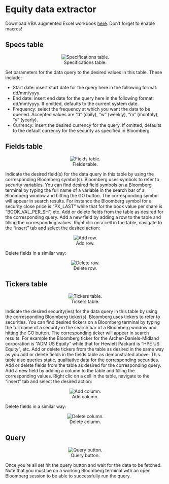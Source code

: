 # Equity data extractor

Download VBA augmented Excel workbook [here](./assets/equity.xlsm). Don't forget to enable macros!

## Specs table

<center> ![Specifications table.](./assets/table - specs.jpg) </center>

Set parameters for the data query to the desired values in this table. These include:  

* Start date: insert start date for the query here in the following format: dd/mm/yyyy.  
* End date: insert end date for the query here in the following format: dd/mm/yyyy. If omitted, defaults to the current system date.  
* Frequency: select the frequency at which you want the data to be queried. Accepted values are "d" (daily), "w" (weekly), "m" (monthly), "y" (yearly).  
* Currency: insert the desired currency for the query. If omitted, defaults to the default currency for the security as specified in Bloomberg.

## Fields table

<center> ![Fields table.](./assets/table - variables.jpg) </center>

Indicate the desired field(s) for the data query in this table by using the corresponding Bloomberg symbol(s). Bloomberg uses symbols to refer to security variables. You can find desired field symbols on a Bloomberg terminal by typing the full name of a variable in the search bar of a Bloomberg window and hitting the GO button. The corresponding symbol will appear in search results. For instance the Bloomberg symbol for a security close price is "PX_LAST" while that for the book value per share is "BOOK_VAL_PER_SH", etc. Add or delete fields from the table as desired for the corresponding query. Add a new field by adding a row to the table and filling the corresponding values. Right clic on a cell in the table, navigate to the "insert" tab and select the desired action:

<center> ![Add row.](./assets/table - add row.jpg) </center>

Delete fields in a similar way:

<center> ![Delete row.](./assets/table - delete row.jpg) </center>



## Tickers table

<center> ![Tickers table.](./assets/table - tickers.jpg) </center>

Indicate the desired security(ies) for the data query in this table by using the corresponding Bloomberg ticker(s). Bloomberg uses tickers to refer to securities. You can find desired tickers on a Bloomberg terminal by typing the full name of a security in the search bar of a Bloomberg window and hitting the GO button. The corresponding ticker will appear in search results. For example the Bloomberg ticker for the Archer-Daniels-Midland corporation is "ADM US Equity" while that for Hewlett Packard is "HPE US Equity", etc. Add or delete tickers from the table as desired in the same way as you add or delete fields in the fields table as demonstrated above. This table also queries static, qualitative data for the corresponding securities. Add or delete fields from the table as desired for the corresponding query. Add a new field by adding a column to the table and filling the corresponding values. Right clic on a cell in the table, navigate to the "insert" tab and select the desired action:

<center> ![Add column.](./assets/table - add column.jpg) </center>

Delete fields in a similar way:

<center> ![Delete column.](./assets/table - delete column.jpg) </center>


## Query

<center> ![Query button.](./assets/button - query.jpg) </center>

Once you're all set hit the query button and wait for the data to be fetched. Note that you must be on a working Bloomberg terminal with an open Bloomberg session to be able to successfully run the query.

